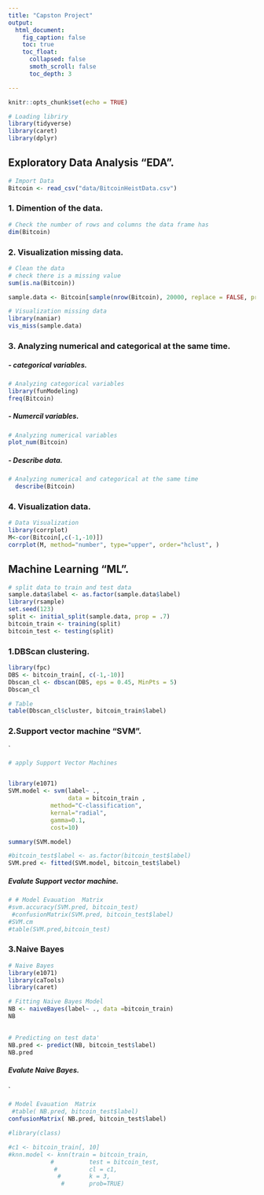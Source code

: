 ```yaml
---
title: "Capston Project"
output:
  html_document:
    fig_caption: false
    toc: true
    toc_float:
      collapsed: false
      smoth_scroll: false
      toc_depth: 3

---
```


```r
knitr::opts_chunk$set(echo = TRUE)
```


```r
# Loading libriry
library(tidyverse)
library(caret)
library(dplyr)

```

## Exploratory Data Analysis "EDA".


```r
# Import Data
Bitcoin <- read_csv("data/BitcoinHeistData.csv")

```


### 1. Dimention of the data.

```r
# Check the number of rows and columns the data frame has
dim(Bitcoin) 
```


### 2. Visualization missing data.

```r
# Clean the data
# check there is a missing value
sum(is.na(Bitcoin))
```

```r
sample.data <- Bitcoin[sample(nrow(Bitcoin), 20000, replace = FALSE, prob = NULL),]
```
 
```r
# Visualization missing data
library(naniar)
vis_miss(sample.data)
```

### 3. Analyzing numerical and categorical at the same time.

##### - categorical variables.

```r
# Analyzing categorical variables
library(funModeling) 
freq(Bitcoin)
```

##### - Numercil variables.

```r
# Analyzing numerical variables
plot_num(Bitcoin)
```

##### - Describe data.

```r
# Analyzing numerical and categorical at the same time
  describe(Bitcoin)
```

### 4. Visualization data.

```r
# Data Visualization 
library(corrplot)
M<-cor(Bitcoin[,c(-1,-10)])
corrplot(M, method="number", type="upper", order="hclust", )
```

## Machine Learning "ML".

```r

# split data to train and test data
sample.data$label <- as.factor(sample.data$label)
library(rsample)
set.seed(123)
split <- initial_split(sample.data, prop = .7)
bitcoin_train <- training(split)
bitcoin_test <- testing(split)
```



### 1.DBScan clustering.

```r
library(fpc) 
DBS <- bitcoin_train[, c(-1,-10)]
Dbscan_cl <- dbscan(DBS, eps = 0.45, MinPts = 5) 
Dbscan_cl 
```


```r
# Table 
table(Dbscan_cl$cluster, bitcoin_train$label) 
```

### 2.Support vector machine "SVM".

`
```r
# apply Support Vector Machines 


library(e1071)
SVM.model <- svm(label~ .,
                 data = bitcoin_train , 
            method="C-classification", 
            kernal="radial", 
            gamma=0.1, 
            cost=10)
```

```r
summary(SVM.model)
```


```r
#bitcoin_test$label <- as.factor(bitcoin_test$label)
SVM.pred <- fitted(SVM.model, bitcoin_test$label)


```

##### Evalute Support vector machine.

```r
# # Model Evauation  Matrix 
#svm.accuracy(SVM.pred, bitcoin_test)
 #confusionMatrix(SVM.pred, bitcoin_test$label)
#SVM.cm
#table(SVM.pred,bitcoin_test)
```
 
 
### 3.Naive Bayes


```r
# Naive Bayes 
library(e1071) 
library(caTools) 
library(caret) 

# Fitting Naive Bayes Model  
NB <- naiveBayes(label~ ., data =bitcoin_train) 
NB
  
```


```r
# Predicting on test data' 
NB.pred <- predict(NB, bitcoin_test$label) 
NB.pred


```

##### Evalute Naive Bayes.
`
```r
# Model Evauation  Matrix 
 #table( NB.pred, bitcoin_test$label)
confusionMatrix( NB.pred, bitcoin_test$label)


```




```r
#library(class)

#c1 <- bitcoin_train[, 10]
#knn.model <- knn(train = bitcoin_train, 
            #          test = bitcoin_test, 
             #         cl = c1, 
              #        k = 3,
               #       prob=TRUE) 
```



